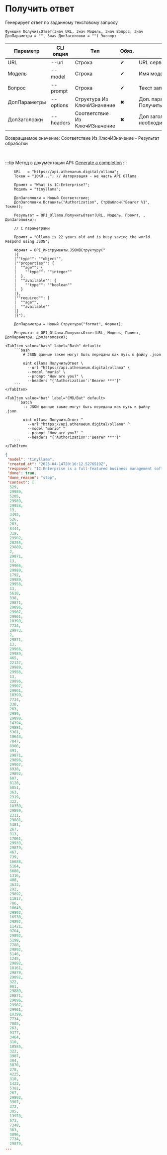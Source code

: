 ﻿---
sidebar_position: 2
---


# Получить ответ
 Генерирует ответ по заданному текстовому запросу



`Функция ПолучитьОтвет(Знач URL, Знач Модель, Знач Вопрос, Знач ДопПараметры = "", Знач ДопЗаголовки = "") Экспорт`

  | Параметр | CLI опция | Тип | Обяз. | Назначение |
  |-|-|-|-|-|
  | URL | --url | Строка | &#x2714; | URL сервера Ollama |
  | Модель | --model | Строка | &#x2714; | Имя модели |
  | Вопрос | --prompt | Строка | &#x2714; | Текст запроса |
  | ДопПараметры | --options | Структура Из КлючИЗначение | &#x2716; | Доп. параметры. См. ПолучитьСтруктуруПараметровЗапроса |
  | ДопЗаголовки | --headers | Соответствие Из КлючИЗначение | &#x2716; | Доп заголовки запроса, если необходимо |

  
  Возвращаемое значение:   Соответствие Из КлючИЗначение - Результат обработки

<br/>

:::tip
Метод в документации API: [Generate a completion](https://github.com/ollama/ollama/blob/main/docs/api.md#generate-a-completion)
:::
<br/>



```bsl title="Пример использования для 1С:Предприятие/OneScript"
    URL   = "https://api.athenaeum.digital/ollama";
    Токен = "10KO..."; // Авторизация - не часть API Ollama

    Промпт = "What is 1C:Enterprise?";
    Модель = "tinyllama";

    ДопЗаголовки = Новый Соответствие;
    ДопЗаголовки.Вставить("Authorization", СтрШаблон("Bearer %1", Токен));

    Результат = OPI_Ollama.ПолучитьОтвет(URL, Модель, Промпт, , ДопЗаголовки);

    // С параметрами

    Промпт = "Ollama is 22 years old and is busy saving the world. Respond using JSON";

    Формат = OPI_Инструменты.JSONВСтруктуру("
    |{
    |""type"": ""object"",
    |""properties"": {
    |  ""age"": {
    |    ""type"": ""integer""
    |  },
    |  ""available"": {
    |    ""type"": ""boolean""
    |  }
    |},
    |""required"": [
    |  ""age"",
    |  ""available""
    |]
    |}");

    ДопПараметры = Новый Структура("format", Формат);

    Результат = OPI_Ollama.ПолучитьОтвет(URL, Модель, Промпт, ДопПараметры, ДопЗаголовки);
```
    

 <Tabs>
  
    <TabItem value="bash" label="Bash" default>
        ```bash
            # JSON данные также могут быть переданы как путь к файлу .json
            
            oint ollama ПолучитьОтвет \
              --url "https://api.athenaeum.digital/ollama" \
              --model "mario" \
              --prompt "How are you?" \
              --headers "{'Authorization':'Bearer ***'}"
        ```
    </TabItem>
  
    <TabItem value="bat" label="CMD/Bat" default>
        ```batch
            :: JSON данные также могут быть переданы как путь к файлу .json
            
            oint ollama ПолучитьОтвет ^
              --url "https://api.athenaeum.digital/ollama" ^
              --model "mario" ^
              --prompt "How are you?" ^
              --headers "{'Authorization':'Bearer ***'}"
        ```
    </TabItem>
</Tabs>


```json title="Результат"
{
 "model": "tinyllama",
 "created_at": "2025-04-14T20:16:12.5276519Z",
 "response": "1C:Enterprise is a full-featured business management software developed by 1C Company, which provides solutions for small and medium-sized businesses (SMBs). It offers various features such as accounting, inventory management, sales, supply chain, human resources, payroll, financials, and more. 1C:Enterprise includes a wide range of modules and options to meet the needs of different businesses, making it an attractive choice for enterprises seeking a comprehensive ERP solution.",
 "done": true,
 "done_reason": "stop",
 "context": [
  529,
  29989,
  5205,
  29989,
  29958,
  13,
  3492,
  526,
  263,
  8444,
  319,
  29902,
  20255,
  29889,
  2,
  29871,
  13,
  29966,
  29989,
  1792,
  29989,
  29958,
  13,
  5618,
  338,
  29871,
  29896,
  29907,
  29901,
  10399,
  7734,
  29973,
  2,
  29871,
  13,
  29966,
  29989,
  465,
  22137,
  29989,
  29958,
  13,
  29896,
  29907,
  29901,
  10399,
  7734,
  338,
  263,
  2989,
  29899,
  14394,
  29881,
  5381,
  10643,
  7047,
  8906,
  491,
  29871,
  29896,
  29907,
  6938,
  29892,
  607,
  8128,
  6851,
  363,
  2319,
  322,
  18350,
  29899,
  2311,
  29881,
  5381,
  267,
  313,
  17061,
  29933,
  29879,
  467,
  739,
  16688,
  5164,
  5680,
  1316,
  408,
  3633,
  292,
  29892,
  11817,
  706,
  10643,
  29892,
  16538,
  29892,
  11421,
  9704,
  29892,
  5199,
  7788,
  29892,
  5146,
  1245,
  29892,
  18161,
  29879,
  29892,
  322,
  901,
  29889,
  29871,
  29896,
  29907,
  29901,
  10399,
  7734,
  7805,
  263,
  9377,
  3464,
  310,
  10585,
  322,
  3987,
  304,
  5870,
  278,
  4225,
  310,
  1422,
  5381,
  267,
  29892,
  3907,
  372,
  385,
  13978,
  573,
  7348,
  363,
  3896,
  7734,
  29879,
...
```
